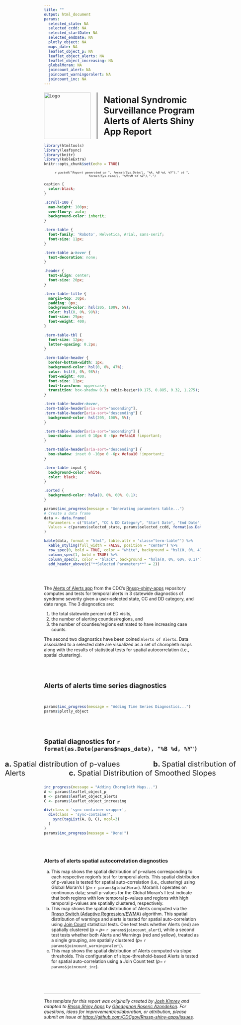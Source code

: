 ```yaml
---
title: ""
output: html_document
params:
  selected_state: NA
  selected_ccdd: NA
  selected_startDate: NA 
  selected_endDate: NA
  plotly_object: NA
  maps_date: NA
  leaflet_object_p: NA
  leaflet_object_alerts: NA
  leaflet_object_increasing: NA
  globalMoran: NA
  joincount_alert: NA
  joincount_warningoralert: NA
  joincount_inc: NA
---
```


<style>
  .title-logo-container {
    display: flex;
    align-items: center;
    justify-content: center;
    margin-top: 20px; /* Adjust margin as needed */
  }
  .title-logo-container img {
    margin-right: 20px; /* Adjust spacing between logo and vertical line */
    height: 150px; /* Adjust the height as needed */
  }
  .vertical-line {
    border-left: 2px solid black; /* Adjust the width and color of the line as needed */
    height: 150px; /* Match the height of the logo */
    margin-right: 20px; /* Adjust spacing between vertical line and title */
  }
  .title-logo-container h1 {
    margin: 0;
    font-weight: bold;
  }
</style>

<div class="title-logo-container">
  <img src="logo.png" alt="Logo">
  <div class="vertical-line"></div>
  <h1>National Syndromic Surveillance Program<br>Alerts of Alerts Shiny App Report</h1>
</div>

```r
library(htmltools)
library(leafsync)
library(knitr)
library(kableExtra)
knitr::opts_chunk$set(echo = TRUE)
```

<div style="text-align: center; font-size: 0.8em; font-style: italic;">
  `r paste0("Report generated on ", format(Sys.Date(), "%A, %B %d, %Y")," at ", format(Sys.time(), "%H:%M %Y %Z"),".")`
</div>

```css

caption {
  color:black;
}

.scroll-100 {
  max-height: 100px;
  overflow-y: auto;
  background-color: inherit;
}

.term-table {
  font-family: 'Roboto', Helvetica, Arial, sans-serif;
  font-size: 11px;
}

.term-table a:hover {
  text-decoration: none;
}

.header {
  text-align: center;
  font-size: 20px;
}

.term-table-title {
  margin-top: 30px;
  padding: 8px;
  background-color: hsl(205, 100%, 5%);
  color: hsl(0, 0%, 98%);
  font-size: 25px;
  font-weight: 400;
}

.term-table-tbl {
  font-size: 12px;
  letter-spacing: 0.2px;
}

.term-table-header {
  border-bottom-width: 1px;
  background-color: hsl(0, 0%, 47%);
  color: hsl(0, 0%, 98%);
  font-weight: 400;
  font-size: 11px;
  text-transform: uppercase;
  transition: box-shadow 0.3s cubic-bezier(0.175, 0.885, 0.32, 1.275);
}

.term-table-header:hover,
.term-table-header[aria-sort="ascending"],
.term-table-header[aria-sort="descending"] {
  background-color: hsl(205, 100%, 5%);
}

.term-table-header[aria-sort="ascending"] {
  box-shadow: inset 0 10px 0 -6px #efaa10 !important;
}

.term-table-header[aria-sort="descending"] {
  box-shadow: inset 0 -10px 0 -6px #efaa10 !important;
}

.term-table input {
  background-color: white;
  color: black;
}

.sorted {
  background-color: hsla(0, 0%, 60%, 0.1);
}
```

```r
params$inc_progress(message = "Generating parameters table...")
# Create a data frame
data <- data.frame(
  Parameters = c("State", "CC & DD Category", "Start Date", "End Date", "Maps Date"),
  Values = c(params$selected_state, params$selected_ccdd, format(as.Date(params$selected_startDate), "%B %d, %Y"), format(as.Date(params$selected_endDate), "%B %d, %Y"), format(as.Date(params$maps_date), "%B %d, %Y"))
)

kable(data, format = "html", table.attr = 'class="term-table"') %>%
  kable_styling(full_width = FALSE, position = "center") %>%
  row_spec(0, bold = TRUE, color = "white", background = "hsl(0, 0%, 47%)") %>%
  column_spec(1, bold = TRUE) %>%
  column_spec(2, color = "black", background = "hsla(0, 0%, 60%, 0.1)") %>%
  add_header_above(c("**Selected Parameters**" = 2))
```

<br>
<br>

The [Alerts of Alerts app](https://github.com/CDCgov/Rnssp-shiny-apps/tree/master/alerts_of_alerts) from the CDC's [Rnssp-shiny-apps](https://github.com/CDCgov/Rnssp-shiny-apps) repository computes and tests for temporal alerts in 3 statewide diagnostics of syndrome severity given a user-selected state, CC and DD category, and date range. The 3 diagnostics are: 

  1. the total statewide percent of ED visits, 
  2. the number of alerting counties/regions, and 
  3. the number of counties/regions estimated to have increasing case counts. 

The second two diagnostics have been coined `Alerts of Alerts`. Data associated to a selected date are visualized as a set of choropleth maps along with the results of statistical tests for spatial autocorrelation (i.e., spatial clustering).

<br>
<br>

## Alerts of alerts time series diagnostics

<br>

```r
params$inc_progress(message = "Adding Time Series Diagnostics...")
params$plotly_object
```

<br>
<br>

## Spatial diagnostics for `r format(as.Date(params$maps_date), "%B %d, %Y")`

<style>
  .modified-text {
    margin-left: -25%;
    margin-right: -25%;
    font-size: 1.7em; /* Adjust the size as needed */
  }
</style>

<div class="modified-text">
  <strong>a. </strong>Spatial distribution of p-values &nbsp;&nbsp;&nbsp;&nbsp;&nbsp;&nbsp;&nbsp;&nbsp;&nbsp;&nbsp;&nbsp;&nbsp;&nbsp;&nbsp; <strong>b. </strong>Spatial distribution of Alerts &nbsp;&nbsp;&nbsp;&nbsp;&nbsp;&nbsp;&nbsp;&nbsp;&nbsp;&nbsp;&nbsp;&nbsp;&nbsp;&nbsp;&nbsp;&nbsp;&nbsp;&nbsp;&nbsp; <strong>c. </strong>Spatial Distribution of Smoothed Slopes
</div>

<style>
  .sync-container-wrapper {
    display: flex;
    justify-content: center;
    margin-left: -25%; /* Adjust this value as needed */
    margin-right: -25%; /* Adjust this value as needed */
  }
  .sync-container {
    display: flex;
    justify-content: space-around;
    width: 100%; /* Adjust this value as needed */
  }
  .sync-container .leaflet-container {
    flex: 1;
  }
</style>

```r
inc_progress(message = "Adding Choropleth Maps...")
A <- params$leaflet_object_p
B <- params$leaflet_object_alerts
C <- params$leaflet_object_increasing

div(class = 'sync-container-wrapper',
  div(class = 'sync-container',
    sync(tagList(A, B, C), ncol=3)
  )
)
params$inc_progress(message = "Done!")
```

<br>
<br>

### Alerts of alerts spatial autocorrelation diagnostics

  a. This map shows the spatial distribution of p-values corresponding to each respective region's test for temporal alerts. This spatial distribution of p-values is tested for spatial auto-correlation (i.e., clustering) using Global Moran's I ($p=$ `r params$globalMoran`). Moran's I operates on continuous data; small p-values for the Global Moran's I test indicate that both regions with low temporal p-values and regions with high temporal p-values are spatially clustered, respectively.
  b. This map shows the spatial distribution of Alerts computed via the <a href="https://cdcgov.github.io/Rnssp/reference/alert_switch.html" target="_blank"> Rnssp Switch (Adaptive Regression/EWMA)</a> algorithm. This spatial distribution of warnings and alerts is tested for spatial auto-correlation using <a href="https://www.rdocumentation.org/packages/spdep/versions/1.2-8/topics/joincount.test" target="_blank"> Join Count</a> statistical tests. One test tests whether Alerts (red) are spatially clustered (p = $p=$ `r params$joincount_alert`), while a second test tests whether both Alerts and Warnings (red and yellow), treated as a single grouping, are spatially clustered ($p=$ `r params$joincount_warningoralert`).
  c. This map shows the spatial distribution of Alerts computed via slope thresholds. This configuration of slope-threshold-based Alerts is tested for spatial auto-correlation using a Join Count test ($p=$ `r params$joincount_inc`).


<br>
<br>
<br>

---
*The template for this report was originally created by [Josh Kimrey](https://github.com/jkimrey13) and adapted to [Rnssp Shiny Apps](https://github.com/CDCgov/Rnssp-shiny-apps) by [Gbedegnon Roseric Azondekon](https://rosericazondekon.github.io). For questions, ideas for improvement/collaboration, or attribution, please submit an issue at <https://github.com/CDCgov/Rnssp-shiny-apps/issues>.*

